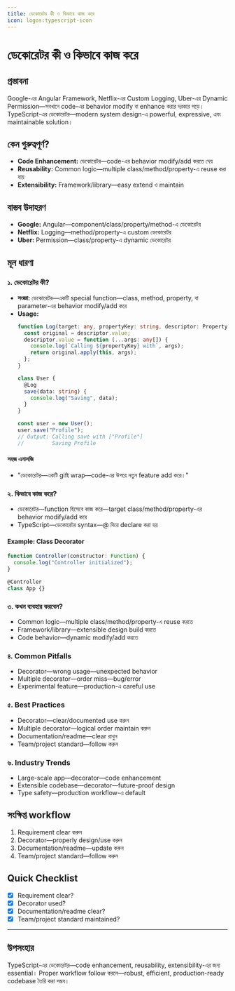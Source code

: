 ```yaml
---
title: ডেকোরেটর কী ও কিভাবে কাজ করে
icon: logos:typescript-icon
---
```


# ডেকোরেটর কী ও কিভাবে কাজ করে

## প্রস্তাবনা

Google-এর Angular Framework, Netflix-এর Custom Logging, Uber-এর Dynamic Permission—সবখানে code-এর behavior modify বা enhance করার দরকার পড়ে। TypeScript-এর ডেকোরেটর—modern system design-এ powerful, expressive, এবং maintainable solution।

## কেন গুরুত্বপূর্ণ?

- **Code Enhancement:** ডেকোরেটর—code-এর behavior modify/add করতে দেয়
- **Reusability:** Common logic—multiple class/method/property-এ reuse করা যায়
- **Extensibility:** Framework/library—easy extend ও maintain

## বাস্তব উদাহরণ

- **Google:** Angular—component/class/property/method-এ ডেকোরেটর
- **Netflix:** Logging—method/property-এ custom ডেকোরেটর
- **Uber:** Permission—class/property-এ dynamic ডেকোরেটর

## মূল ধারণা

### ১. ডেকোরেটর কী?

- **সংজ্ঞা:** ডেকোরেটর—একটি special function—class, method, property, বা parameter-এর behavior modify/add করে
- **Usage:**
  ```typescript
  function Log(target: any, propertyKey: string, descriptor: PropertyDescriptor) {
    const original = descriptor.value;
    descriptor.value = function (...args: any[]) {
      console.log(`Calling ${propertyKey} with`, args);
      return original.apply(this, args);
    };
  }

  class User {
    @Log
    save(data: string) {
      console.log("Saving", data);
    }
  }

  const user = new User();
  user.save("Profile");
  // Output: Calling save with ["Profile"]
  //         Saving Profile
  ```

#### সহজ এনালজি

- "ডেকোরেটর—একটি gift wrap—code-এর উপরে নতুন feature add করে।"

### ২. কিভাবে কাজ করে?

- ডেকোরেটর—function হিসেবে কাজ করে—target class/method/property-এর behavior modify/add করে
- TypeScript—ডেকোরেটর syntax—@ দিয়ে declare করা হয়

#### Example: Class Decorator
```typescript
function Controller(constructor: Function) {
  console.log("Controller initialized");
}

@Controller
class App {}
```

### ৩. কখন ব্যবহার করবেন?

- Common logic—multiple class/method/property-এ reuse করতে
- Framework/library—extensible design build করতে
- Code behavior—dynamic modify/add করতে

### ৪. Common Pitfalls

- Decorator—wrong usage—unexpected behavior
- Multiple decorator—order miss—bug/error
- Experimental feature—production-এ careful use

### ৫. Best Practices

- Decorator—clear/documented use করুন
- Multiple decorator—logical order maintain করুন
- Documentation/readme—clear রাখুন
- Team/project standard—follow করুন

### ৬. Industry Trends

- Large-scale app—decorator—code enhancement
- Extensible codebase—decorator—future-proof design
- Type safety—production workflow-এ default

## সংক্ষিপ্ত workflow

1. Requirement clear করুন
2. Decorator—properly design/use করুন
3. Documentation/readme—update করুন
4. Team/project standard—follow করুন

## Quick Checklist

- [x] Requirement clear?
- [x] Decorator used?
- [x] Documentation/readme clear?
- [x] Team/project standard maintained?

---

## উপসংহার

TypeScript-এর ডেকোরেটর—code enhancement, reusability, extensibility-এর জন্য essential। Proper workflow follow করলে—robust, efficient, production-ready codebase তৈরি করা সম্ভব।

